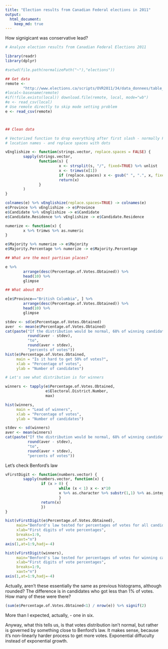 ```yaml
---
title: "Election results from Canadian Federal elections in 2011"
output: 
  html_document:
    keep_md: true
---
```


How signigicant was conservative lead?

```r
# Analyze election results from Canadian Federal Elections 2011

library(readr)
library(dplyr)

#setwd(file.path(normalizePath("~"),"elections"))
```

```r
## Get data
remote <- 
        "http://www.elections.ca/scripts/OVR2011/34/data_donnees/table_tableau12.csv"
#local<-basename(remote)
#if(!file.exists(local)) download.file(remote, local, mode="wb")
#e <- read_csv(local)
# Use remote directly to skip mode setting problem
e <- read_csv(remote)



## Clean data

# Vectorized function to drop everything after first slash - normally French
# location names - and replace spaces with dots

vEnglishize <- function(strings.vector, replace.spaces = FALSE) {
        sapply(strings.vector, 
               function(s) {
                        x <- strsplit(s, "/", fixed=TRUE) %>% unlist
                        x <- trimws(x[1])
                        if (replace.spaces) x <- gsub(" ", ".", x, fixed=TRUE)
                        return(x)
               }
        )
}

colnames(e) %>% vEnglishize(replace.spaces=TRUE) -> colnames(e)
e$Province %>% vEnglishize -> e$Province
e$Candidate %>% vEnglishize -> e$Candidate
e$Candidate.Residence %>% vEnglishize -> e$Candidate.Residence

numerize <- function(x) {
        x %>% trimws %>% as.numeric
}

e$Majority %>% numerize -> e$Majority
e$Majority.Percentage %>% numerize -> e$Majority.Percentage

## What are the most partisan places?

e %>% 
        arrange(desc(Percentage.of.Votes.Obtained)) %>%
        head(10) %>%
        glimpse

## What about BC?

e[e$Province=="British Columbia", ] %>%
        arrange(desc(Percentage.of.Votes.Obtained)) %>%
        head(10) %>%
        glimpse

stdev <- sd(e$Percentage.of.Votes.Obtained)
aver  <- mean(e$Percentage.of.Votes.Obtained)
cat(paste("If the distribution would be normal, 68% of winning candidates would get",
          round(aver - stdev),
          "to",
          round(aver + stdev),
          "percents of votes"))
hist(e$Percentage.of.Votes.Obtained,
     main = "Is it hard to get 50% of votes?",
     xlab = "Percentage of votes",
     ylab = "Number of candidates")

# Let's see what distribution is for winners

winners <- tapply(e$Percentage.of.Votes.Obtained,
                  e$Electoral.District.Number,
                  max)

hist(winners,
     main = "Lead of winners",
     xlab = "Percentage of votes",
     ylab = "Number of candidates")

stdev <- sd(winners)
aver <- mean(winners)
cat(paste("If the distribution would be normal, 68% of winning candidates would get",
          round(aver - stdev),
          "to",
          round(aver + stdev),
          "percents of votes"))
```

Let's check Benford's law
```r

vFirstDigit <- function(numbers.vector) {
        sapply(numbers.vector, function(x) {
                if (x > 0) {
                        while (x < 1) x <- x*10
                        x %>% as.character %>% substr(1,1) %>% as.integer -> x
                        }
                return(x)
                })
}

hist(vFirstDigit(e$Percentage.of.Votes.Obtained),
     main="Benford's law tested for percentages of votes for all candidates",
     xlab="First digits of vote percentages",
     breaks=1:9,
     xaxt="n")
axis(1,at=1:9,hadj=-4)

hist(vFirstDigit(winners),
     main="Benford's law tested for percentages of votes for winning candidates",
     xlab="First digits of vote percentages",
     breaks=1:9,
     xaxt="n")
axis(1,at=1:9,hadj=-4)
```

Actually, aren't these essentially the same as previous histograms,
although rounded? The difference is in candidates who got less than 1% of votes.
How many of these were there?
```r
(sum(e$Percentage.of.Votes.Obtained<1) / nrow(e)) %>% signif(2)
```
More than I expected, actually, - one in six.

Anyway, what this tells us, is that votes distribution isn't normal, but rather
is governed by something close to Benford's law. It makes sense, because it's
non-linearly harder process to get more votes. Exponential diffuculty instead
of exponential growth.